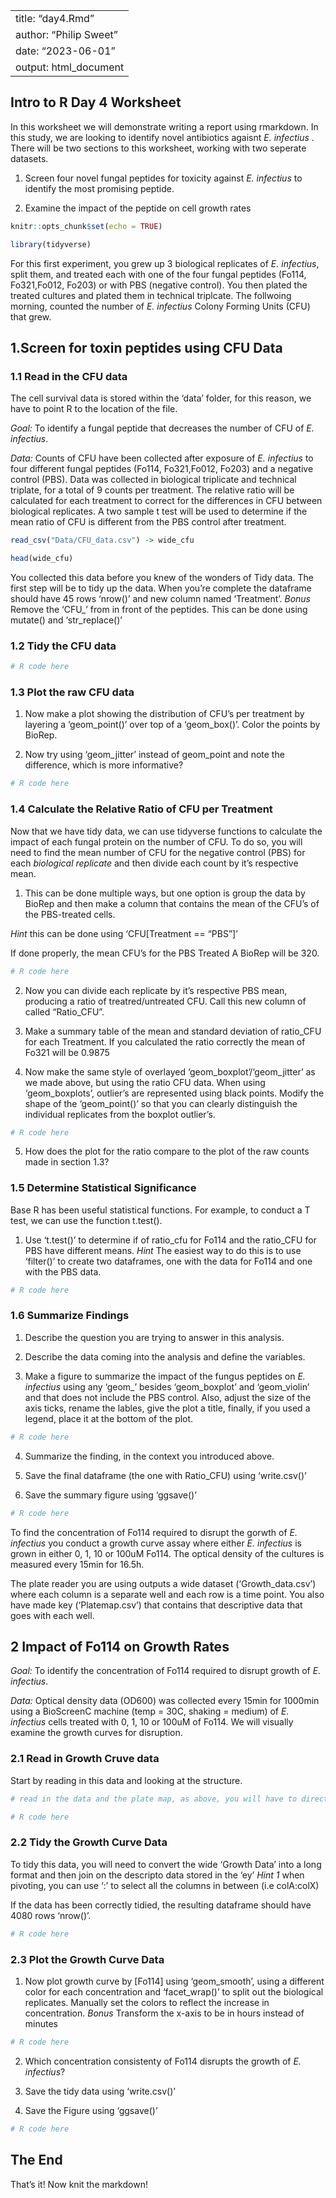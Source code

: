 
---
title: "day4.Rmd"
author: "Philip Sweet"
date: "2023-06-01"
output: html_document
---

## Intro to R Day 4 Worksheet 

In this worksheet we will demonstrate writing a report using rmarkdown. In this study, we are looking to identify novel antibiotics agaisnt *E. infectius* . There will be two sections to this worksheet, working with two seperate datasets.

1. Screen four novel fungal peptides for toxicity against *E. infectius* to identify the most promising peptide.

2. Examine the impact of the peptide on cell growth rates 

```r
knitr::opts_chunk$set(echo = TRUE)

library(tidyverse)

```

For this first experiment, you grew up 3 biological replicates of *E. infectius*, split them, and treated each with one of the four fungal peptides (Fo114, Fo321,Fo012, Fo203) or with PBS (negative control). You then plated the treated cultures and plated them in technical triplcate. The follwoing morning, counted the number of *E. infectius* Colony Forming Units (CFU) that grew. 

## 1.Screen for toxin peptides using CFU Data

### 1.1 Read in the CFU data

The cell survival data is stored within the 'data' folder, for this reason, we have to point R to the location of the file. 

*Goal:* To identify a fungal peptide that decreases the number of CFU of *E. infectius*. 

*Data:* Counts of CFU have been collected after exposure of *E. infectius* to four different fungal peptides (Fo114, Fo321,Fo012, Fo203) and a negative control (PBS). Data was collected in biological triplicate and technical triplate, for a total of 9 counts per treatment. The relative ratio will be calculated for each treatment to correct for the differences in CFU between biological replicates.  A two sample t test will be used to determine if the mean ratio of CFU is different from the PBS control after treatment.  

```r

read_csv("Data/CFU_data.csv") -> wide_cfu

head(wide_cfu)

```

You collected this data before you knew of the wonders of Tidy data. The first step will be to tidy up the data. When you're complete the dataframe should have 45 rows 'nrow()' and new column named 'Treatment'. *Bonus* Remove the 'CFU_' from in front of the peptides. This can be done using mutate() and 'str_replace()'

### 1.2 Tidy the CFU data

```r

# R code here

```

### 1.3 Plot the raw CFU data

1. Now make a plot showing the distribution of CFU's per treatment by layering a 'geom_point()' over top of a 'geom_box()'. Color the points by BioRep. 

2. Now try using 'geom_jitter' instead of geom_point and note the difference, which is more informative? 

```r

# R code here

```

### 1.4 Calculate the Relative Ratio of CFU per Treatment

Now that we have tidy data, we can use tidyverse functions to calculate the impact of each fungal protein on the number of CFU. To do so, you will need to find the mean number of CFU for the negative control (PBS) for each *biological replicate* and then divide each count by it's respective mean. 

1. This can be done multiple ways, but one option is group the data by BioRep and then make a column that contains the mean of the CFU's of the PBS-treated cells. 

*Hint* this can be done using 'CFU[Treatment == "PBS"]' 

If done properly, the mean CFU's for the PBS Treated A BioRep will be 320.

```r

# R code here


```

2. Now you can divide each replicate by it's respective PBS mean, producing a ratio of treatred/untreated CFU. Call this new column of called "Ratio_CFU". 

3. Make a summary table of the mean and standard deviation of ratio_CFU for each Treatment. If you calculated the ratio correctly the mean of Fo321 will be 0.9875

4. Now make the same style of overlayed 'geom_boxplot'/'geom_jitter' as we made above, but using the ratio CFU data. When using 'geom_boxplots', outlier's are represented using black points. Modify the shape of the 'geom_point()' so that you can clearly distinguish the individual replicates from the boxplot outlier's.

```r

# R code here


```

5. How does the plot for the ratio compare to the plot of the raw counts made in section 1.3? 

### 1.5 Determine Statistical Significance 

Base R has been useful statistical functions. For example, to conduct a T test, we can use the function t.test().

1. Use 't.test()' to determine if of ratio_cfu for Fo114 and the ratio_CFU for PBS have different means.
*Hint* The easiest way to do this is to use 'filter()' to create two dataframes, one with the data for Fo114 and one with the PBS data.

```r

# R code here

```

### 1.6 Summarize Findings 

1. Describe the question you are trying to answer in this analysis. 

2. Describe the data coming into the analysis and define the variables.

3. Make a figure to summarize the impact of the fungus peptides on *E. infectius* using any 'geom_' besides 'geom_boxplot' and 'geom_violin' and that does not include the PBS control. Also, adjust the size of the axis ticks, rename the lables, give the plot a title, finally, if you used a legend, place it at the bottom of the plot. 

```r

# R code here

```

4. Summarize the finding, in the context you introduced above.

5. Save the final dataframe (the one with Ratio_CFU) using 'write.csv()'

6. Save the summary figure using 'ggsave()'

```r

# R code here

```

To find the concentration of Fo114 required to disrupt the gorwth of *E. infectius* you conduct a growth curve assay where either *E. infectius* is grown in either 0, 1, 10 or 100uM Fo114. The optical density of the cultures is measured every 15min for 16.5h. 

The plate reader you are using outputs a wide dataset ('Growth_data.csv') where each column is a separate well and each row is a time point. You also have made key ('Platemap.csv') that contains that descriptive data that goes with each well. 

## 2 Impact of Fo114 on Growth Rates 

*Goal:* To identify the concentration of Fo114 required to disrupt growth of *E. infectius*. 

*Data:* Optical density data (OD600) was collected every 15min for 1000min using a BioScreenC machine (temp = 30C, shaking = medium) of *E. infectius* cells treated with 0, 1, 10 or 100uM of Fo114. We will visually examine the growth curves for disruption. 

### 2.1 Read in Growth Cruve data

Start by reading in this data and looking at the structure. 

```r

# read in the data and the plate map, as above, you will have to direct R to the files

# R code here

```
### 2.2 Tidy the Growth Curve Data

To tidy this data, you will need to convert the wide 'Growth Data' into a long format and then join on the descripto data stored in the 'ey' *Hint 1* when pivoting, you can use ':' to select all the columns in between (i.e colA:colX) 

If the data has been correctly tidied, the resulting dataframe should have 4080 rows 'nrow()'.

```r

# R code here

```

### 2.3 Plot the Growth Curve Data

1. Now plot growth curve by [Fo114] using 'geom_smooth', using a different color for each concentration and 'facet_wrap()' to split out the biological replicates. Manually set the colors to reflect the increase in concentration.  *Bonus* Transform the x-axis to be in hours instead of minutes

```r

# R code here

```
 
 2. Which concentration consistenty of Fo114 disrupts the growth of *E. infectius*? 

 3. Save the tidy data using 'write.csv()'

 4. Save the Figure using 'ggsave()'

```r

# R code here

```

## The End 

That's it! Now knit the markdown!




